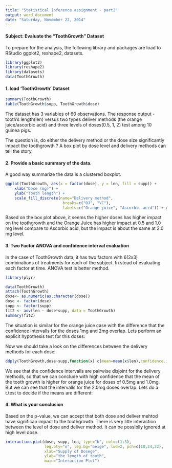 ```yaml
---
title: "Statistical Inference assignment - part2"
output: word_document
date: "Saturday, November 22, 2014"
---
```

#### Subject: Evaluate the "ToothGrowth" Dataset
To prepare for the analysis, the following library and packages are load to RStudio
ggplot2, reshape2, datasets.

```r
library(ggplot2)
library(reshape2)
library(datasets)
data(ToothGrowth)
````
#### 1. load 'ToothGrowth' Dataset
```r
summary(ToothGrowth)
table(ToothGrowth$supp, ToothGrowth$dose)
````
The dataset has 3 variables of 60 observations.  The response output - tooth's length(len) versus two types deliver methods (the orange juice/ascorbic acid) and three levels of doses(0.5, 1, 2) test among 10 guinea pigs.

The question is, do either the delivery method or the dose size significantly impact the toothgrowth ? A box plot by dose level and delivery methods can tell the story.

#### 2. Provide a basic summary of the data.
A good way summarize the data is a clustered boxplot.

```r
ggplot(ToothGrowth, aes(x = factor(dose), y = len, fill = supp)) +
    xlab("Dose (mg)") +
    ylab("Tooth length") +
    scale_fill_discrete(name="Delivery method",
                         breaks=c("OJ", "VC"),
                         labels=c("Orange juice", "Ascorbic acid")) + geom_boxplot()
```
Based on the box plot above, it seems the higher doses has higher impact on the toothgrowth and the Orange Juice has higher impact at 0.5 and 1.0 mg level compare to Ascorbic acid, but the impact is about the same at 2.0 mg level. 

#### 3. Two Factor ANOVA and confidence interval evaluation

In the case of ToothGrowth data, it has two factors with 6(2x3) combinations of treatments for each of the subject.  In stead of evaluating each factor at time. ANOVA test is better method.

```r
library(plyr)

data(ToothGrowth)
attach(ToothGrowth)
dose<- as.numeric(as.character(dose))
dose <- factor(dose)
supp <- factor(supp)
fit2 <- aov(len ~ dose*supp, data = ToothGrowth)
summary(fit2)
```
The situation is similar for the orange juice case with the difference that the confidence intervalls for the doses 1mg and 2mg overlap. Lets perform an explicit hypothesis test for this doses:


Now we should take a look on the differences between the delivery methods for each dose:
```r
ddply(ToothGrowth,dose~supp,function(x) c(mean=mean(x$len),confidence.intervall=t.test(x$len)$conf.int))
```
We see that the confidence intervalls are pairwise disjoint for the delivery methods, so that we can conclude with high confidence that the mean of the tooth growth is higher for orange juice for doses of 0.5mg and 1.0mg. But we can see that the intervalls for the 2.0mg doses overlap. Lets do a t.test to decide if the means are different:


#### 4. What is your conclusion

Based on the p-value, we can accept that both dose and deliver mehtod have significan impact to the toothgrowth. There is very litte interaction between the level of dose and deliver method. It can be possiblly ignored at high level dose.

```r
interaction.plot(dose, supp, len, type="b", col=c(1:3),
                 leg.bty="o", leg.bg="beige", lwd=2, pch=c(18,24,22),
                 xlab="Supply of Dosege",
                 ylab="the length of tooth",
                 main="Interaction Plot")
````

